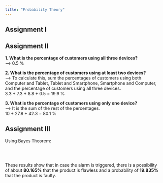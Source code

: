 ```yaml
---
title: "Probability Theory"
---
```



## Assignment I

\begin{align*}
P(T \cap S) &= P(T|S) \cdot P(S) \\
            &= 0.2 \cdot 0.3 \\
            &= 0.06
\end{align*}


\begin{align*}
P(T \cap \overline{S}) &= P(T|\overline{S}) \cdot P(\overline{S}) \\
                       &= 0.6 \cdot 0.7 \\
                       &= 0.42
\end{align*}




\begin{align*}
P(\overline{T} \cap S) &= P(\overline{T}|{S}) \cdot P({S}) \\
                       &= 0.8 \cdot 0.3 \\
                       &= 0.24
\end{align*}



\begin{align*}
P(\overline{T} \cap \overline{S}) &= P(\overline{T}|\overline{S}) \cdot P(\overline{S}) \\
                       &= 0.4 \cdot 0.7 \\
                       &= 0.28
\end{align*}






## Assignment II

**1.  What is the percentage of customers using all three devices? ** \
--> 0.5 %

**2.  What is the percentage of customers using at least two devices? **\
--> To calculate this, sum the percentages of customers using both Computer and Tablet, Tablet and Smartphone, Smartphone and Computer, and the percentage of customers using all three devices.\
3.3 + 7.3 + 8.8 + 0.5 = 19.9 %

**3.  What is the percentage of customers using only one device?**\
--> It is the sum of the rest of the percentages.\
10 + 27.8 + 42.3 = 80.1 %








## Assignment III
Using Bayes Theorem:


\begin{align*}
P(A|B) &= \frac{P(B|A) \cdot P(A)}{P(B|A) \cdot P(A) + P(B|\overline{A}) \cdot P(\overline{A)}} \\
&= \frac{0.97 \cdot 0.04}{0.97 \cdot 0.04 + 0.01 \cdot (1 - 0.04)} \\
&\approx 0.80165 
\end{align*}

\
\



\begin{align*}
P(\overline{A}|B) &= \frac{P(B|\overline{A}) \cdot P(\overline{A)}}{P(B|\overline{A}) \cdot P(\overline{A}) + P(B|A) \cdot P(A)} \\
&= \frac{0.01 \cdot (1 - 0.04)}{0.01 \cdot (1 - 0.04) + 0.97 \cdot 0.04} \\
&\approx 0.19835
\end{align*}



These results show that in case the alarm is triggered, there is a possibility of about **80.165%** that the product is flawless and a probability of **19.835%** that the product is faulty.


